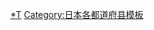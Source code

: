 {{Navbox
|name = 日本都道府縣廳所在地
|state = {{{state|autocollapse}}}
|titlestyle = background:#ccc;
|title = {{JPN}}各[[都道府縣廳所在地]]
|groupstyle = background:#ddd; text-align:center
|bodyclass = hlist

|group1 = [[北海道地方]]
|list1 = 
* [[札幌市]]{{small|（[[北海道]]）}}

|group2 = [[東北地方]]
|list2 = 
* [[青森市]]{{small|（[[青森縣]]）}}
* [[盛岡市]]{{small|（[[岩手縣]]）}}
* [[仙台市]]{{small|（[[宮城縣]]）}}
* [[秋田市]]{{small|（[[秋田縣]]）}}
* [[山形市]]{{small|（[[山形縣]]）}}
* [[福島市]]{{small|（[[福島縣]]）}}

|group3 = [[關東地方]]
|list3 =
* [[水戶市]]{{small|（[[茨城縣]]）}}
* [[宇都宮市]]{{small|（[[栃木縣]]）}}
* [[前橋市]]{{small|（[[群馬縣]]）}}
* [[埼玉市]]{{small|（[[埼玉縣]]）}}
* [[千葉市]]{{small|（[[千葉縣]]）}}
* [[新宿區]]{{small|（[[東京都]]）}}
* [[横滨市]]{{small|（[[神奈川縣]]）}}

|group4 = [[中部地方]]
|list4 = 
* [[新潟市]]{{small|（[[新潟縣]]）}}
* [[富山市]]{{small|（[[富山縣]]）}}
* [[金澤市]]{{small|（[[石川縣]]）}}
* [[福井市]]{{small|（[[福井縣]]）}}
* [[甲府市]]{{small|（[[山梨縣]]）}}
* [[長野市]]{{small|（[[長野縣]]）}}
* [[岐阜市]]{{small|（[[岐阜縣]]）}}
* [[靜岡市]]{{small|（[[靜岡縣]]）}}
* [[名古屋市]]{{small|（[[愛知縣]]）}}

|group5 = [[近畿地方]]
|list5 = 
* [[津市]]{{small|（[[三重縣]]）}}
* [[大津市]]{{small|（[[滋賀縣]]）}}
* [[京都市]]{{small|（[[京都府]]）}}
* [[大阪市]]{{small|（[[大阪府]]）}}
* [[神户市]]{{small|（[[兵庫縣]]）}}
* [[奈良市]]{{small|（[[奈良縣]]）}}
* [[和歌山市]]{{small|（[[和歌山縣]]）}}

|group6 = [[中國地方]]
|list6 = 
* [[鳥取市]]{{small|（[[鳥取縣]]）}}
* [[松江市]]{{small|（[[島根縣]]）}}
* [[岡山市]]{{small|（[[岡山縣]]）}}
* [[廣島市]]{{small|（[[廣島縣]]）}}
* [[山口市]]{{small|（[[山口縣]]）}}

|group7 = [[四國|四國地方]]
|list7 =
* [[德島市]]{{small|（[[德島縣]]）}}
* [[高松市]]{{small|（[[香川縣]]）}}
* [[松山市]]{{small|（[[愛媛縣]]）}}
* [[高知市]]{{small|（[[高知縣]]）}}

|group8 = [[九州 (日本)|九州地方]]
|list8 =
* [[福岡市]]{{small|（[[福岡縣]]）}}
* [[佐賀市]]{{small|（[[佐賀縣]]）}}
* [[长崎市]]{{small|（[[長崎縣]]）}}
* [[熊本市]]{{small|（[[熊本縣]]）}}
* [[大分市]]{{small|（[[大分縣]]）}}
* [[宮崎市]]{{small|（[[宮崎縣]]）}}
* [[鹿儿岛市]]{{small|（[[鹿兒島縣]]）}}

|group9 = [[沖繩地方]]
|list9 =
* [[那霸市]]{{small|（[[沖繩縣]]）}}
}}<noinclude>
[[Category:日本都道府縣廳所在地|*T]]
[[Category:日本各都道府县模板]]
</noinclude>